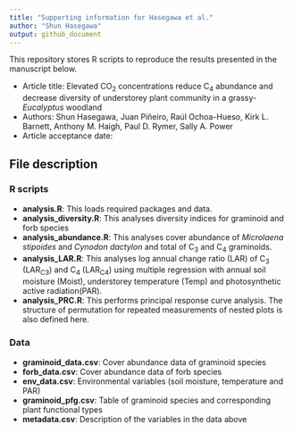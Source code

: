 ```yaml
---
title: "Supporting information for Hasegawa et al."
author: "Shun Hasegawa"
output: github_document
---
```


This repository stores R scripts to reproduce the results presented in the manuscript below.

* Article title: Elevated CO~2~ concentrations reduce C~4~ abundance and decrease diversity of understorey plant community in a grassy-*Eucalyptus* woodland
* Authors: Shun Hasegawa, Juan Piñeiro, Raúl Ochoa-Hueso, Kirk L. Barnett, Anthony M. Haigh, Paul D. Rymer, Sally A. Power
* Article acceptance date:

## File description

### R scripts
* **analysis.R**: This loads required packages and data.
* **analysis_diversity.R**: This analyses diversity indices for graminoid and forb species
* **analysis_abundance.R**: This analyses cover abundance of *Microlaena stipoides* and *Cynodon dactylon* and total of C~3~ and C~4~ graminoids.
* **analysis_LAR.R**: This analyses log annual change ratio (LAR) of C~3~ (LAR~C3~) and C~4~ (LAR~C4~) using multiple regression with annual soil moisture (Moist), understorey temperature (Temp) and photosynthetic active radiation(PAR).
* **analysis_PRC.R**: This performs principal response curve analysis. The structure of permutation for repeated measurements of nested plots is also defined here.

### Data
* **graminoid_data.csv**: Cover abundance data of graminoid species
* **forb_data.csv**: Cover abundance data of forb species
* **env_data.csv**: Environmental variables (soil moisture, temperature and PAR)
* **graminoid_pfg.csv**: Table of graminoid species and corresponding plant functional types
* **metadata.csv**: Description of the variables in the data above 